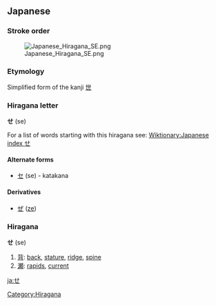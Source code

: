 == Japanese ==
===Stroke order===
[[Image:Japanese Hiragana SE.png]]


===Etymology===
Simplified form of the kanji [[世]]


===Hiragana letter===
'''せ''' (se)

For a list of words starting with this hiragana see: [[Wiktionary:Japanese index せ]]
==== Alternate forms====
*[[セ]] (se) - katakana
==== Derivatives ====
* [[ぜ]] ([[ze]])


===Hiragana===
[[Category:Hiragana]]
'''せ''' (se)

# [[背]]: [[back]], [[stature]], [[ridge]], [[spine]]
# [[瀬]]: [[rapids]], [[current]]


[[ja:せ]]